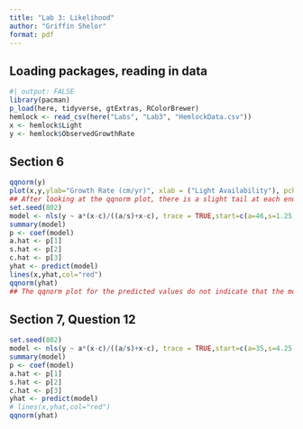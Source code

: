 ```yaml
---
title: "Lab 3: Likelihood"
author: "Griffin Shelor"
format: pdf
---
```


## Loading packages, reading in data
```r
#| output: FALSE
library(pacman)
p_load(here, tidyverse, gtExtras, RColorBrewer)
hemlock <- read_csv(here("Labs", "Lab3", "HemlockData.csv"))
x <- hemlock$Light
y <- hemlock$ObservedGrowthRate
```

## Section 6
```r
qqnorm(y)
plot(x,y,ylab="Growth Rate (cm/yr)", xlab = ("Light Availability"), pch=16)
## After looking at the qqnorm plot, there is a slight tail at each end of the data, which may potentially indicate the data residuals are not normally distributed. However, the line is mostly straight, so the residuals are probably normally distributed.
set.seed(802)
model <- nls(y ~ a*(x-c)/((a/s)+x-c), trace = TRUE,start=c(a=46,s=1.25,c=3))
summary(model)
p <- coef(model)
a.hat <- p[1]
s.hat <- p[2]
c.hat <- p[3]
yhat <- predict(model)
lines(x,yhat,col="red")
qqnorm(yhat)
## The qqnorm plot for the predicted values do not indicate that the model residuals are normally distributed. There is a long tail at the right end of the plot and the line is not very straight, so we should not assume that the residuals of the predicted data from the model are normally distributed.
```

## Section 7, Question 12
```r
set.seed(802)
model <- nls(y ~ a*(x-c)/((a/s)+x-c), trace = TRUE,start=c(a=35,s=4.25,c=3))
summary(model)
p <- coef(model)
a.hat <- p[1]
s.hat <- p[2]
c.hat <- p[3]
yhat <- predict(model)
# lines(x,yhat,col="red")
qqnorm(yhat)
```



